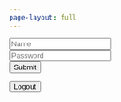 ```yaml
---
page-layout: full
---
```


```{=html}
<div id="login-note"></div>
<div id="logout-note"></div>

<div class="grid">
  <div class="g-col-12 g-col-md-6 g-start-0 g-start-md-4">
    <form id="login">
      <div class="mb-3">
        <input type="text" id="username" class="form-control" placeholder="Name" aria-label="Name">
      </div>
      <div class="mb-3">
        <input type="password" id="password" class="form-control" placeholder="Password" aria-label="Password">
      </div>
      <button type="submit" class="btn btn-primary">Submit</button>
    </form>
    <button id="logout-button" class="btn btn-danger mt-3">Logout</button>
  </div>
</div>

<script>
  document.getElementById('login').addEventListener('submit', function(event) {
    event.preventDefault();

    let login_note = document.getElementById('login-note');

    var username = document.getElementById('username').value;
    var password = document.getElementById('password').value;

    fetch('https://api.andrewheiss.com/login', {
      method: 'POST',
      headers: {
        'Content-Type': 'application/json'
      },
      body: JSON.stringify({
        username: username,
        password: password
      })
    })
    .then(response => response.json())
    .then(data => {
      if (data.token) {
        localStorage.setItem('ath_token', data.token);
        login_note.innerHTML = `
          <div id="alertContainer" class="container mt-3">
            <div class="alert alert-success" role="alert">
                Logged in!
            </div>
          </div>
        `;
      } else {
        throw new Error('No token in response');
      }
    })
    .catch(function(error) {
      console.log(error);
      login_note.innerHTML = `
        <div id="alertContainer" class="container mt-3">
          <div class="alert alert-warning" role="alert">
              Wrong username or password!
          </div>
        </div>
      `;
    });
  });
  
  document.getElementById('logout-button').addEventListener('click', function() {
    let logout_note = document.getElementById('logout-note');
    
    if(localStorage.getItem('ath_token') !== null) {
        localStorage.removeItem('ath_token');
        logout_note.innerHTML = `
          <div id="alertContainer" class="container mt-3">
            <div class="alert alert-success" role="alert">
                Logged out!
            </div>
          </div>
        `;
    } else {
        logout_note.innerHTML = `
          <div id="alertContainer" class="container mt-3">
            <div class="alert alert-warning" role="alert">
                You're not logged in!
            </div>
          </div>
        `;
    }
  });
</script>
```
